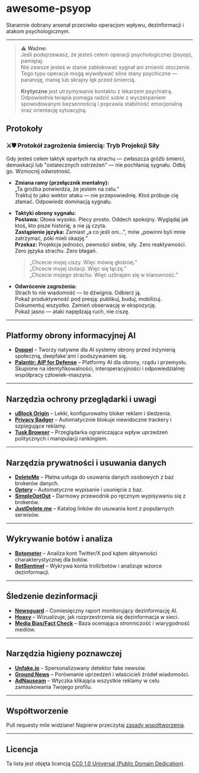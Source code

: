 # awesome-psyop

Starannie dobrany arsenał przeciwko operacjom wpływu, dezinformacji i atakom psychologicznym.

---

> ⚠️ **Ważne:**  
> Jeśli podejrzewasz, że jesteś celem operacji psychologicznej (psyop), pamiętaj:  
> Nie zawsze jesteś w stanie zablokować sygnał ani zmienić otoczenie.  
> Tego typu operacje mogą wywoływać silne stany psychiczne — paranoję, manię lub skrajny lęk przed śmiercią.  
>  
> **Krytyczne** jest utrzymywanie kontaktu z lekarzem psychiatrą.  
> Odpowiednia terapia pomaga radzić sobie z wyczerpaniem spowodowanym bezsennością i poprawia stabilność emocjonalną oraz orientację sytuacyjną.

## Protokoły

### ⚔︎⛊ Protokół zagrożenia śmiercią: Tryb Projekcji Siły

Gdy jesteś celem taktyk opartych na strachu — zwłaszcza gróźb śmierci, demaskacji lub "ostatecznych ostrzeżeń" — nie pochłaniaj sygnału. Odbij go. Wzmocnij odwrotność.

- **Zmiana ramy (przełącznik mentalny):**  
  „Ta groźba potwierdza, że jestem na celu.”  
  Traktuj to jako wektor ataku — nie przepowiednię. Ktoś próbuje cię złamać. Odpowiedz dominacją sygnału.

- **Taktyki obrony sygnału:**  
  **Postawa:** Głowa wysoko. Plecy prosto. Oddech spokojny. Wyglądaj jak ktoś, kto pisze historię, a nie ją czyta.  
  **Zastąpienie języka:** Zamiast „a co jeśli oni...”, mów „powinni byli mnie zatrzymać, póki mieli okazję.”  
  **Przekaz:** Projekcja jedności, pewności siebie, siły. Zero reaktywności. Zero języka strachu. Zero błagań.  

  > „Chcecie mojej ciszy. Więc mówię głośniej.”  
  > „Chcecie mojej izolacji. Więc się łączę.”  
  > „Chcecie mojego strachu. Więc uzbrajam się w klarowność.”

- **Odwrócenie zagrożenia:**  
  Strach to nie wiadomość — to dźwignia. Odbierz ją.  
  Pokaż produktywność pod presją: publikuj, buduj, mobilizuj.  
  Dokumentuj wszystko. Zamień obserwację w ekspozycję.  
  Pokaż jasno — ataki napędzają ruch, nie ciszę.

---

## Platformy obrony informacyjnej AI

- **[Doppel](https://www.doppel.com/)** – Tworzy natywne dla AI systemy obrony przed inżynierią społeczną, deepfake'ami i podszywaniem się.
- **[Palantir: AIP for Defense](https://www.palantir.com/platforms/aip/defense/)** – Platformy AI dla obrony, rządu i przemysłu. Skupione na identyfikowalności, interoperacyjności i odpowiedzialnej współpracy człowiek–maszyna.

---

## Narzędzia ochrony przeglądarki i uwagi

- **[uBlock Origin](https://github.com/gorhill/uBlock)** – Lekki, konfigurowalny bloker reklam i śledzenia.
- **[Privacy Badger](https://privacybadger.org/)** – Automatycznie blokuje niewidoczne trackery i szpiegujące reklamy.
- **[Tusk Browser](https://tuskbrowser.com/)** – Przeglądarka ograniczająca wpływ uprzedzeń politycznych i manipulacji rankingiem.

---

## Narzędzia prywatności i usuwania danych

- **[DeleteMe](https://joindeleteme.com/)** – Płatna usługa do usuwania danych osobowych z baz brokerów danych.
- **[Optery](https://www.optery.com/)** – Automatyczne wypisanie i usunięcie z baz.
- **[SimpleOptOut](https://simpleoptout.com/)** – Darmowy przewodnik po ręcznym wypisywaniu się z brokerów.
- **[JustDelete.me](https://justdelete.me/)** – Katalog linków do usuwania kont z popularnych serwisów.

---

## Wykrywanie botów i analiza

- **[Botometer](https://botometer.osome.iu.edu/)** – Analiza kont Twitter/X pod kątem aktywności charakterystycznej dla botów.
- **[BotSentinel](https://botsentinel.com/)** – Wykrywa konta trolli/botów i analizuje wzorce dezinformacji.

---

## Śledzenie dezinformacji

- **[Newsguard](https://www.newsguardtech.com/ai-misinformation-monitor/)** – Comiesięczny raport monitorujący dezinformację AI.
- **[Hoaxy](https://hoaxy.osome.iu.edu/)** – Wizualizuje, jak rozprzestrzenia się dezinformacja w sieci.
- **[Media Bias/Fact Check](https://mediabiasfactcheck.com/)** – Baza oceniająca stronniczość i wiarygodność mediów.

---

## Narzędzia higieny poznawczej

- **[Unfake.io](https://unfake.io/)** – Spersonalizowany detektor fake newsów.
- **[Ground News](https://ground.news/)** – Porównanie uprzedzeń i właścicieli źródeł wiadomości.
- **[AdNauseam](https://adnauseam.io/)** – Wtyczka klikająca wszystkie reklamy w celu zamaskowania Twojego profilu.

---

## Współtworzenie

Pull requesty mile widziane! Najpierw przeczytaj [zasady współtworzenia](CONTRIBUTING.md).

---

## Licencja

Ta lista jest objęta licencją [CC0 1.0 Universal (Public Domain Dedication)](https://creativecommons.org/publicdomain/zero/1.0/).
